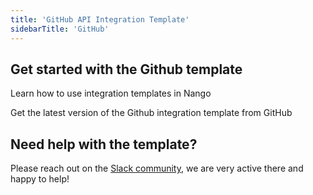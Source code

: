 ```yaml
---
title: 'GitHub API Integration Template'
sidebarTitle: 'GitHub'
---
```


## Get started with the Github template

<Card title="How to use integration templates"
      href="/integration-templates/overview#how-to-use-integration-templates"
      icon="book-open">
    Learn how to use integration templates in Nango
</Card>

<Card title="Get the Github template"
      href="https://github.com/NangoHQ/nango/tree/master/integration-templates/github"
      icon="github">
    Get the latest version of the Github integration template from GitHub
</Card>

## Need help with the template?
Please reach out on the [Slack community](https://nango.dev/slack), we are very active there and happy to help!
